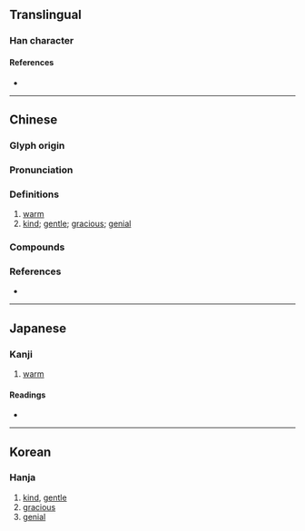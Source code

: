 {{character info/new}}
==Translingual==

===Han character===
{{Han char|rn=86|rad=火|as=09|sn=13|four=67332|canj=ARF,XARF|ids=⿱昫灬}}

====References====
* {{Han ref|kx=0677.350|dkj=19225|dj=1089.020|hdz=32220.170|uh=7166|ud=29030|bh=B7D6|bd=47062}}

----

==Chinese==
{{zh-forms}}

===Glyph origin===
{{Han etym}}

===Pronunciation===
{{zh-pron
|m=煦
|c=heoi2,heoi3,jyu2,jyu3
|c_note=heoi3, jyu2, jyu3 - alternative pronunciations
|mn=hú/hù/ù
|mn-t=hu6/hu3
|mc=y
|oc=y
|cat=a
}}

===Definitions===
{{zh-hanzi}}

# [[warm]]
# [[kind]]; [[gentle]]; [[gracious]]; [[genial]]

===Compounds===
{{zh-der|和煦|拂煦|涵煦|溫煦|煦仁孑義|煦伏|煦嫗|煦沫|煦煦}}

===References===
* {{R:yue:Hanzi}}

----

==Japanese==

===Kanji===
{{ja-kanji|grade=|rs=火09}}

# [[warm]]

====Readings====
* {{ja-readings|on=[[く]] (ku)|kun=[[あたためる]] (atatameru)}}

----

==Korean==

===Hanja===
{{ko-hanja|hangeul=후|eumhun=|rv=hu|mr=hu|y=hwu}}

# [[kind]], [[gentle]]
# [[gracious]]
# [[genial]]